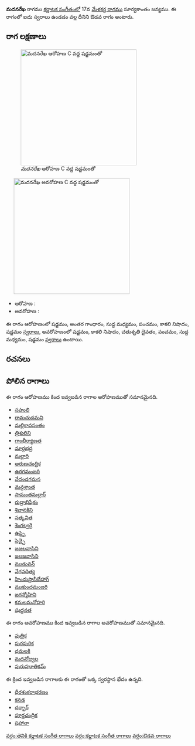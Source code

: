 {{Infobox ragam
	| name          	= మదనరేఖ
	| synonym	    	= 
	| mela          	= 
	| chakra        	= 
	| janaka        	= 
	| type          	= ఔడవ
	| arohanam      	= {{svaraC|S|G3|M1|P|N3|S'}} 
	| avarohanam    	= {{svaraC|S'|N3|D2|P|M1|S}}
	| jeeva         	=
	| chhaya        	=
	| nyasa         	=
	| vishesha      	= 
	| equivalent  		= 
}}
{{కర్ణాటక సంగీత రాగాలు}}
'''మదనరేఖ''' రాగము [[కర్ణాటక సంగీతం]]లో 17వ [[మేళకర్త రాగము]] సూర్యకాంతం జన్యము.  ఈ రాగంలో ఐదు స్వరాలు ఉండడం వల్ల దీనిని ఔడవ రాగం అంటారు.


==రాగ లక్షణాలు==
[[Image:madanarekha_ar_kb2wiki.png|thumb|right|316px|''మదనరేఖ'' ఆరోహణ C వద్ద షడ్జమంతో]]
	[[Image:madanarekha_av_kb2wiki.png|thumb|right|316px|''మదనరేఖ'' అవరోహణ C వద్ద షడ్జమంతో]]

* ఆరోహణ : {{svaraC|S|G3|M1|P|N3|S'}} 
* అవరోహణ : {{svaraC|S'|N3|D2|P|M1|S}}

ఈ రాగం ఆరోహణంలో షడ్జమం, అంతర గాంధారం, సుద్ద మధ్యమం, పంచమం, కాకలి  నిషాదం, షడ్జమం [[స్వరాలు]], అవరోహణంలో షడ్జమం, కాకలి  నిషాదం, చతుశృతి దైవతం, పంచమం, సుద్ద మధ్యమం, షడ్జమం [[స్వరాలు]] ఉంటాయి.

==రచనలు==



==పోలిన రాగాలు==
ఈ రాగం ఆరోహణము కింద ఇవ్వబడిన రాగాల ఆరోహణముతో సమానమైనది.
* [[సహులి]]
* [[రామచుదమని]]
* [[మల్లికావసంతం]]
* [[త్రిశులిని]]
* [[గాంభీర్యాణత]]
* [[మార్గభద్ర]]
* [[మల్లారి]]
* [[అరుణచంద్రిక]]
* [[ఉరగమంజరి]]
* [[వేదండగమన]]
* [[మన్దశ్రాంత]]
* [[సామంతమల్లార్]]
* [[రుద్రాభిషేకం]]
* [[శివానకిని]]
* [[సత్కవిత]]
* [[శెంగల్వరై]]
* [[ఉప్పై]]
* [[సెచ్చై]]
* [[జజలవాసిని]]
* [[జలజవాసిని]]
* [[ముడువన్]]
* [[వేగవదిత్య]]
* [[హిందుస్తానీబేహాగ్]]
* [[ముకుందమంజరి]]
* [[జగన్మోహిని]]
* [[కమలమనోహరి]]
* [[షుద్ధనత]]

ఈ రాగం అవరోహణము కింద ఇవ్వబడిన రాగాల అవరోహణముతో సమానమైనది.
* [[పుత్రిక]]
* [[పురపురిక]]
* [[ధమలకి]]
* [[మదనోజ్వల]]
* [[పురుహూతికమ్]]

ఈ క్రింద ఇవ్వబడిన రాగాలకు ఈ రాగంతో ఒక్క స్వరస్థాన భేదం ఉన్నది.
* [[ధీరశంకరాభరణం]]
* [[కనడ]]
* [[దర్బార్]]
* [[పూర్ణచంద్రిక]]
* [[షహానా]]



[[వర్గం:తెవికి కర్ణాటక సంగీత రాగాలు]]
[[వర్గం:కర్ణాటక సంగీత రాగాలు]]
[[వర్గం:ఔడవ రాగాలు]]